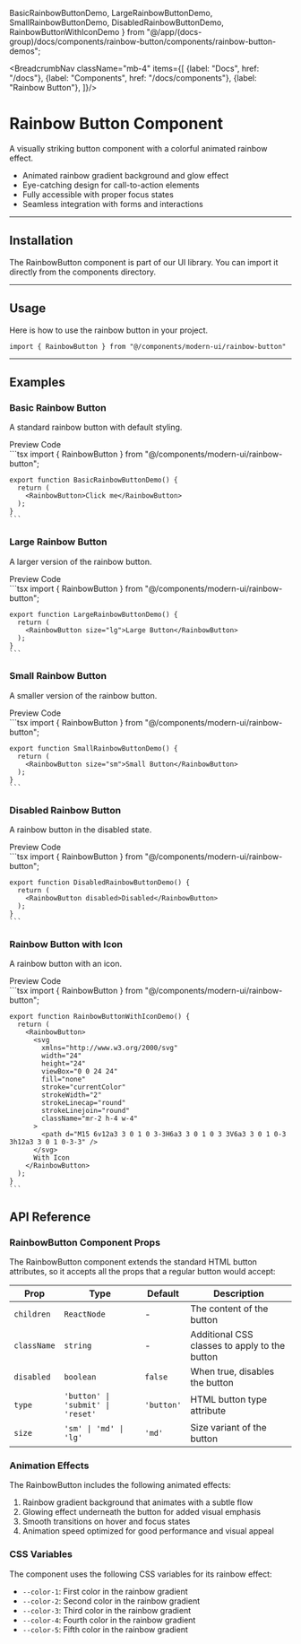   BasicRainbowButtonDemo,
  LargeRainbowButtonDemo,
  SmallRainbowButtonDemo,
  DisabledRainbowButtonDemo,
  RainbowButtonWithIconDemo
} from "@/app/(docs-group)/docs/components/rainbow-button/components/rainbow-button-demos";

<BreadcrumbNav className="mb-4" items={[
  {label: "Docs", href: "/docs"},
  {label: "Components", href: "/docs/components"},
  {label: "Rainbow Button"},
]}/>

<PreviewRainbowButton/>

# Rainbow Button Component

A visually striking button component with a colorful animated rainbow effect.

- Animated rainbow gradient background and glow effect
- Eye-catching design for call-to-action elements
- Fully accessible with proper focus states
- Seamless integration with forms and interactions

---

## Installation

The RainbowButton component is part of our UI library. You can import it directly from the components directory.

<RainbowButtonInstallation/>

---

## Usage

Here is how to use the rainbow button in your project.

```tsx
import { RainbowButton } from "@/components/modern-ui/rainbow-button"
```

---

## Examples

### Basic Rainbow Button

A standard rainbow button with default styling.

<Tabs defaultValue="preview">
  <TabsList>
    <TabsTrigger value="preview">Preview</TabsTrigger>
    <TabsTrigger value="code">Code</TabsTrigger>
  </TabsList>
  <TabsContent value="preview" className="p-6 border rounded-md mt-2 relative min-h-[200px]">
    <div className="absolute inset-0 bg-[radial-gradient(#80808080_1px,transparent_1px)] [background-size:16px_16px] opacity-50"></div>
    <div className="flex justify-center items-center h-full z-10 relative min-h-[200px]">
      <BasicRainbowButtonDemo />
    </div>
  </TabsContent>
  <TabsContent value="code">
    ```tsx
    import { RainbowButton } from "@/components/modern-ui/rainbow-button";

    export function BasicRainbowButtonDemo() {
      return (
        <RainbowButton>Click me</RainbowButton>
      );
    }
    ```
  </TabsContent>
</Tabs>

### Large Rainbow Button

A larger version of the rainbow button.

<Tabs defaultValue="preview">
  <TabsList>
    <TabsTrigger value="preview">Preview</TabsTrigger>
    <TabsTrigger value="code">Code</TabsTrigger>
  </TabsList>
  <TabsContent value="preview" className="p-6 border rounded-md mt-2 relative min-h-[200px]">
    <div className="absolute inset-0 bg-[radial-gradient(#80808080_1px,transparent_1px)] [background-size:16px_16px] opacity-50"></div>
    <div className="flex justify-center items-center h-full z-10 relative min-h-[200px]">
      <LargeRainbowButtonDemo />
    </div>
  </TabsContent>
  <TabsContent value="code">
    ```tsx
    import { RainbowButton } from "@/components/modern-ui/rainbow-button";

    export function LargeRainbowButtonDemo() {
      return (
        <RainbowButton size="lg">Large Button</RainbowButton>
      );
    }
    ```
  </TabsContent>
</Tabs>

### Small Rainbow Button

A smaller version of the rainbow button.

<Tabs defaultValue="preview">
  <TabsList>
    <TabsTrigger value="preview">Preview</TabsTrigger>
    <TabsTrigger value="code">Code</TabsTrigger>
  </TabsList>
  <TabsContent value="preview" className="p-6 border rounded-md mt-2 relative min-h-[200px]">
    <div className="absolute inset-0 bg-[radial-gradient(#80808080_1px,transparent_1px)] [background-size:16px_16px] opacity-50"></div>
    <div className="flex justify-center items-center h-full z-10 relative min-h-[200px]">
      <SmallRainbowButtonDemo />
    </div>
  </TabsContent>
  <TabsContent value="code">
    ```tsx
    import { RainbowButton } from "@/components/modern-ui/rainbow-button";

    export function SmallRainbowButtonDemo() {
      return (
        <RainbowButton size="sm">Small Button</RainbowButton>
      );
    }
    ```
  </TabsContent>
</Tabs>

### Disabled Rainbow Button

A rainbow button in the disabled state.

<Tabs defaultValue="preview">
  <TabsList>
    <TabsTrigger value="preview">Preview</TabsTrigger>
    <TabsTrigger value="code">Code</TabsTrigger>
  </TabsList>
  <TabsContent value="preview" className="p-6 border rounded-md mt-2 relative min-h-[200px]">
    <div className="absolute inset-0 bg-[radial-gradient(#80808080_1px,transparent_1px)] [background-size:16px_16px] opacity-50"></div>
    <div className="flex justify-center items-center h-full z-10 relative min-h-[200px]">
      <DisabledRainbowButtonDemo />
    </div>
  </TabsContent>
  <TabsContent value="code">
    ```tsx
    import { RainbowButton } from "@/components/modern-ui/rainbow-button";

    export function DisabledRainbowButtonDemo() {
      return (
        <RainbowButton disabled>Disabled</RainbowButton>
      );
    }
    ```
  </TabsContent>
</Tabs>

### Rainbow Button with Icon

A rainbow button with an icon.

<Tabs defaultValue="preview">
  <TabsList>
    <TabsTrigger value="preview">Preview</TabsTrigger>
    <TabsTrigger value="code">Code</TabsTrigger>
  </TabsList>
  <TabsContent value="preview" className="p-6 border rounded-md mt-2 relative min-h-[200px]">
    <div className="absolute inset-0 bg-[radial-gradient(#80808080_1px,transparent_1px)] [background-size:16px_16px] opacity-50"></div>
    <div className="flex justify-center items-center h-full z-10 relative">
      <RainbowButtonWithIconDemo />
    </div>
  </TabsContent>
  <TabsContent value="code">
    ```tsx
    import { RainbowButton } from "@/components/modern-ui/rainbow-button";

    export function RainbowButtonWithIconDemo() {
      return (
        <RainbowButton>
          <svg
            xmlns="http://www.w3.org/2000/svg"
            width="24"
            height="24"
            viewBox="0 0 24 24"
            fill="none"
            stroke="currentColor"
            strokeWidth="2"
            strokeLinecap="round"
            strokeLinejoin="round"
            className="mr-2 h-4 w-4"
          >
            <path d="M15 6v12a3 3 0 1 0 3-3H6a3 3 0 1 0 3 3V6a3 3 0 1 0-3 3h12a3 3 0 1 0-3-3" />
          </svg>
          With Icon
        </RainbowButton>
      );
    }
    ```
  </TabsContent>
</Tabs>

## API Reference

### RainbowButton Component Props

The RainbowButton component extends the standard HTML button attributes, so it accepts all the props that a regular button would accept:

| Prop | Type | Default | Description |
|------|------|---------|-------------|
| `children` | `ReactNode` | - | The content of the button |
| `className` | `string` | - | Additional CSS classes to apply to the button |
| `disabled` | `boolean` | `false` | When true, disables the button |
| `type` | `'button' \| 'submit' \| 'reset'` | `'button'` | HTML button type attribute |
| `size` | `'sm' \| 'md' \| 'lg'` | `'md'` | Size variant of the button |

### Animation Effects

The RainbowButton includes the following animated effects:

1. Rainbow gradient background that animates with a subtle flow
2. Glowing effect underneath the button for added visual emphasis
3. Smooth transitions on hover and focus states
4. Animation speed optimized for good performance and visual appeal

### CSS Variables

The component uses the following CSS variables for its rainbow effect:

- `--color-1`: First color in the rainbow gradient
- `--color-2`: Second color in the rainbow gradient
- `--color-3`: Third color in the rainbow gradient
- `--color-4`: Fourth color in the rainbow gradient
- `--color-5`: Fifth color in the rainbow gradient 